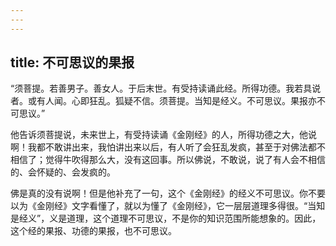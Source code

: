 ```yaml
---
---
---
```

title: 不可思议的果报
---




“须菩提。若善男子。善女人。于后末世。有受持读诵此经。所得功德。我若具说者。或有人闻。心即狂乱。狐疑不信。须菩提。当知是经义。不可思议。果报亦不可思议。”

他告诉须菩提说，未来世上，有受持读诵《金刚经》的人，所得功德之大，他说啊！我都不敢讲出来，我怕讲出来以后，有人听了会狂乱发疯，甚至于对佛法都不相信了；觉得牛吹得那么大，没有这回事。所以佛说，不敢说，说了有人会不相信的、会怀疑的、会发疯的。

佛是真的没有说啊！但是他补充了一句，这个《金刚经》的经义不可思议。你不要以为《金刚经》文字看懂了，就以为懂了《金刚经》，它一层层道理多得很。“当知是经义”，义是道理，这个道理不可思议，不是你的知识范围所能想象的。因此，这个经的果报、功德的果报，也不可思议。